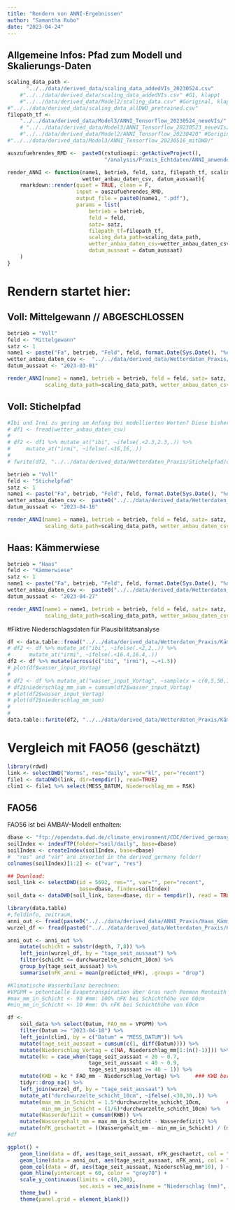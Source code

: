 ```yaml
---
title: "Rendern von ANNI-Ergebnissen"
author: "Samantha Rubo"
date: "2023-04-24"
---
```


## Allgemeine Infos: Pfad zum Modell und Skalierungs-Daten
```r
scaling_data_path <-  
      "../../data/derived_data/scaling_data_addedVIs_20230524.csv"
    #"../../data/derived_data/scaling_data_addedVIs.csv" #G1, klappt
    #"../../data/derived_data/Model2/scaling_data.csv" #Goriginal, klappt
#"../../data/derived_data/scaling_data_allDWD_pretrained.csv"
filepath_tf <-  
    "../../data/derived_data/Model3/ANNI_Tensorflow_20230524_neueVIs/"
    # "../../data/derived_data/Model3/ANNI_Tensorflow_20230523_neueVIs/" ##G1, klappt
    #"../../data/derived_data/Model2/ANNI_Tensorflow_20230420" #Goriginal, klappt
#"../../data/derived_data/Model3/ANNI_Tensorflow_20230516_mitDWD/"

auszufuehrendes_RMD <-  paste0(rstudioapi::getActiveProject(),
                               "/analysis/Praxis_Echtdaten/ANNI_anwenden_Praxis_default.Rmd")

render_ANNI <- function(name1, betrieb, feld, satz, filepath_tf, scaling_data_path, 
                        wetter_anbau_daten_csv, datum_aussaat){
    rmarkdown::render(quiet = TRUE, clean = F,
                      input = auszufuehrendes_RMD,  
                      output_file = paste0(name1, ".pdf"), 
                      params = list(
                          betrieb = betrieb,
                          feld = feld,
                          satz= satz,
                          filepath_tf=filepath_tf,
                          scaling_data_path=scaling_data_path,
                          wetter_anbau_daten_csv=wetter_anbau_daten_csv,
                          datum_aussaat = datum_aussaat)
    )
}
```

# Rendern startet hier:

## Voll: Mittelgewann // ABGESCHLOSSEN
```r
betrieb = "Voll"
feld <- "Mittelgewann"
satz <- 1
name1 <- paste("Fa", betrieb, "Feld", feld, format.Date(Sys.Date(), "%d_%m_%Y"), sep = "_")
wetter_anbau_daten_csv <-  "../../data/derived_data/Wetterdaten_Praxis/Mittelgewann/daten_komplett.csv"
datum_aussaat <- "2023-03-01"

render_ANNI(name1 = name1, betrieb = betrieb, feld = feld, satz= satz, filepath_tf=filepath_tf,
            scaling_data_path=scaling_data_path, wetter_anbau_daten_csv=wetter_anbau_daten_csv, datum_aussaat = datum_aussaat)
```

## Voll: Stichelpfad 
```r
#Ibi und Irmi zu gering am Anfang bei modellierten Werten? Diese bisher nicht im ANNI-Training...
# df1 <- fread(wetter_anbau_daten_csv)
# 
# df2 <- df1 %>% mutate_at("ibi", ~ifelse(.<2.3,2.3,.)) %>%
#     mutate_at("irmi", ~ifelse(.<16,16,.))
# 
# fwrite(df2, "../../data/derived_data/Wetterdaten_Praxis/Stichelpfad/daten_komplett.csv")
```
```r
betrieb = "Voll"
feld <- "Stichelpfad"
satz <- 1
name1 <- paste("Fa", betrieb, "Feld", feld, format.Date(Sys.Date(), "%d_%m_%Y"), sep = "_")
wetter_anbau_daten_csv <-  paste0("../../data/derived_data/Wetterdaten_Praxis/", feld, "/daten_komplett.csv")
datum_aussaat <- "2023-04-18"

render_ANNI(name1 = name1, betrieb = betrieb, feld = feld, satz= satz, filepath_tf=filepath_tf,
            scaling_data_path=scaling_data_path, wetter_anbau_daten_csv=wetter_anbau_daten_csv, datum_aussaat = datum_aussaat)
```

## Haas: Kämmerwiese
```r
betrieb = "Haas"
feld <- "Kämmerwiese"
satz <- 1
name1 <- paste("Fa", betrieb, "Feld", feld, format.Date(Sys.Date(), "%d_%m_%Y"), sep = "_")
wetter_anbau_daten_csv <-  paste0("../../data/derived_data/Wetterdaten_Praxis/", feld, "/daten_komplett.csv")
datum_aussaat <- "2023-04-27"

render_ANNI(name1 = name1, betrieb = betrieb, feld = feld, satz= satz, filepath_tf=filepath_tf,
            scaling_data_path=scaling_data_path, wetter_anbau_daten_csv=wetter_anbau_daten_csv, datum_aussaat = datum_aussaat)
```


#Fiktive Niederschlagsdaten für Plausibilitätsanalyse
```r
df <- data.table::fread("../../data/derived_data/Wetterdaten_Praxis/Kämmerwiese/daten_komplett.csv")
# df2 <- df %>% mutate_at("ibi", ~ifelse(.<2,2,.)) %>%
#      mutate_at("irmi", ~ifelse(.<16.4,16.4,.))
df2 <- df %>% mutate(across(c("ibi", "irmi"), ~.+1.5)) 
# plot(df$wasser_input_Vortag)
#
# df2 <- df %>% mutate_at("wasser_input_Vortag", ~sample(x = c(0,5,50,100), size = n(), replace = TRUE))
# df2$niederschlag_mm_sum = cumsum(df2$wasser_input_Vortag)
# plot(df2$wasser_input_Vortag)
# plot(df2$niederschlag_mm_sum)
#
#
data.table::fwrite(df2, "../../data/derived_data/Wetterdaten_Praxis/Kämmerwiese/daten_komplett2.csv")
```

# Vergleich mit FAO56 (geschätzt)
```r
library(rdwd)
link <- selectDWD("Worms", res="daily", var="kl", per="recent")
file1 <- dataDWD(link, dir=tempdir(), read=TRUE)
clim1 <- file1 %>% select(MESS_DATUM, Niederschlag_mm = RSK)
```

## FAO56 
FAO56 ist bei AMBAV-Modell enthalten:
```r
dbase <- "ftp://opendata.dwd.de/climate_environment/CDC/derived_germany"
soilIndex <- indexFTP(folder="soil/daily", base=dbase)
soilIndex <- createIndex(soilIndex, base=dbase)
#  "res" and "var" are inverted in the derived_germany folder!
colnames(soilIndex)[1:2] <- c("var", "res")

## Download:
soil_link <- selectDWD(id = 5692, res="", var="", per="recent",
                       base=dbase, findex=soilIndex)
soil_data <- dataDWD(soil_link, base=dbase, dir = tempdir(), read = TRUE)
```

```r
library(data.table)
#,feldinfo, zeitraum, 
anni_out <- fread(paste0("../../data/derived_data/ANNI_Praxis/Haas_Kämmerwiese_Satz_1_DAS1_32.csv"))
wurzel_df <- fread(paste0("../../data/derived_data/Wetterdaten_Praxis/Kämmerwiese/durchwurzelte_schicht.csv"))

anni_out <- anni_out %>% 
    mutate(schicht = substr(depth, 7,8)) %>%
    left_join(wurzel_df, by = "tage_seit_aussaat") %>%
    filter(schicht <= durchwurzelte_schicht_10cm) %>%
    group_by(tage_seit_aussaat) %>%
    summarise(nFK_anni = mean(predicted_nFK), .groups = "drop")
```

```r
#Klimatische Wasserbilanz berechnen:
#VPGPM = potentielle Evapotranspiration über Gras nach Penman Monteith (FAO), in mm
#max_mm_in_Schicht <- 90 #mm: 100% nFK bei Schichthöhe von 60cm
#min_mm_in_Schicht <- 10 #mm: 0% nFK bei Schichthöhe von 60cm

df <- 
    soil_data %>% select(Datum, FAO_mm = VPGPM) %>%
    filter(Datum >= "2023-04-18") %>%
    left_join(clim1, by = c("Datum" = "MESS_DATUM")) %>%
    mutate(tage_seit_aussaat = cumsum(c(1, diff(Datum)))) %>%
    mutate(Niederschlag_Vortag = c(NA, Niederschlag_mm[1:(n()-1)])) %>%
    mutate(kc = case_when(tage_seit_aussaat < 20 ~ 0.7,
                          tage_seit_aussaat < 40 ~ 0.9,
                          tage_seit_aussaat >= 40 ~ 1)) %>%
    mutate(KWB = kc * FAO_mm - Niederschlag_Vortag) %>%     ### KWB berechnen
    tidyr::drop_na() %>%
    left_join(wurzel_df, by = "tage_seit_aussaat") %>%
    mutate_at("durchwurzelte_schicht_10cm", ~ifelse(.<30,30,.)) %>%
    mutate(max_mm_in_Schicht = 1.5*durchwurzelte_schicht_10cm,        ## Durchwurzelte Schicht wie ANNI
           min_mm_in_Schicht = (1/6)*durchwurzelte_schicht_10cm) %>%
    mutate(Wasserdefizit = cumsum(KWB)) %>%
    mutate(Wassergehalt_mm = max_mm_in_Schicht - Wasserdefizit) %>% 
    mutate(nFK_geschaetzt = ((Wassergehalt_mm - min_mm_in_Schicht) / (max_mm_in_Schicht - min_mm_in_Schicht)) * 100)  ##nFK berechnen
#df
```

```r
ggplot() + 
    geom_line(data = df, aes(tage_seit_aussaat, nFK_geschaetzt, col = "FAO56")) +
    geom_line(data = anni_out, aes(tage_seit_aussaat, nFK_anni, col = "ANNI")) + 
    geom_col(data = df, aes(tage_seit_aussaat, Niederschlag_mm*10), ) + 
    geom_hline(yintercept = 60, color = "grey70") + 
    scale_y_continuous(limits = c(0,200), 
                       sec.axis = sec_axis(name = "Niederschlag (mm)", trans = ~./10)) + 
    theme_bw() + 
    theme(panel.grid = element_blank())
```



